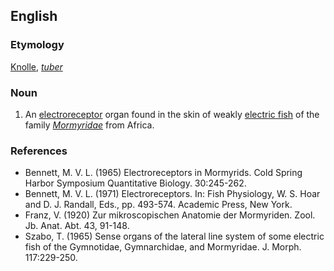 ==English==

===Etymology===
{{G.}} [[Knolle]], ''[[tuber]]''

===Noun===
{{en-noun}}

# An [[electroreceptor]] organ found in the skin of weakly [[electric fish]] of the family ''[[Mormyridae]]'' from Africa.

===References===
*Bennett, M. V. L. (1965) Electroreceptors in Mormyrids.  Cold Spring Harbor Symposium Quantitative Biology. 30:245-262.
*Bennett, M. V. L. (1971) Electroreceptors. In: Fish Physiology, W. S. Hoar and D. J. Randall, Eds., pp. 493-574. Academic Press, New York.
*Franz, V. (1920) Zur mikroscopischen Anatomie der Mormyriden.  Zool. Jb. Anat. Abt. 43, 91-148.
*Szabo, T. (1965) Sense organs of the lateral line system of some electric fish of the Gymnotidae, Gymnarchidae, and Mormyridae. J. Morph. 117:229-250.